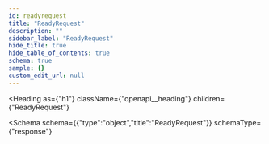 ```yaml
---
id: readyrequest
title: "ReadyRequest"
description: ""
sidebar_label: "ReadyRequest"
hide_title: true
hide_table_of_contents: true
schema: true
sample: {}
custom_edit_url: null
---
```



<Heading
  as={"h1"}
  className={"openapi__heading"}
  children={"ReadyRequest"}
>
</Heading>





<Schema
  schema={{"type":"object","title":"ReadyRequest"}}
  schemaType={"response"}
>
  
</Schema>
            